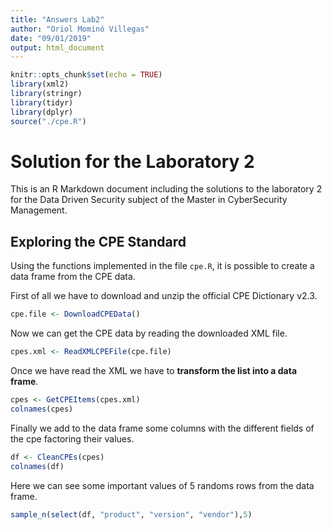 ```yaml
---
title: "Answers Lab2"
author: "Oriol Mominó Villegas"
date: "09/01/2019"
output: html_document
---
```


```r
knitr::opts_chunk$set(echo = TRUE)
library(xml2)
library(stringr)
library(tidyr)
library(dplyr)
source("./cpe.R")
```

# Solution for the Laboratory 2

This is an R Markdown document including the solutions to the laboratory 2 for the Data Driven Security subject of the Master in CyberSecurity Management.

## Exploring the CPE Standard

Using the functions implemented in the file `cpe.R`, it is possible to create a data frame from the CPE data.

First of all we have to download and unzip the official CPE Dictionary v2.3.
```r
cpe.file <- DownloadCPEData()
```

Now we can get the CPE data by reading the downloaded XML file.
```r
cpes.xml <- ReadXMLCPEFile(cpe.file)
```

Once we have read the XML we have to **transform the list into a data frame**.
```r
cpes <- GetCPEItems(cpes.xml)
colnames(cpes)
```

Finally we add to the data frame some columns with the different fields of the cpe factoring their values.
```r
df <- CleanCPEs(cpes)
colnames(df)
```

Here we can see some important values of 5 randoms rows from the data frame.
```r
sample_n(select(df, "product", "version", "vendor"),5)
```
